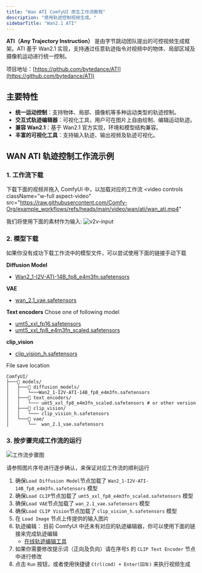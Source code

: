 ```yaml
---
title: "Wan ATI ComfyUI 原生工作流教程"
description: "使用轨迹控制视频生成。"
sidebarTitle: "Wan2.1 ATI"
---
```




**ATI（Any Trajectory Instruction）** 是由字节跳动团队提出的可控视频生成框架。ATI 基于 Wan2.1 实现，支持通过任意轨迹指令对视频中的物体、局部区域及摄像机运动进行统一控制。

项目地址：[https://github.com/bytedance/ATI](https://github.com/bytedance/ATI)

## 主要特性

- **统一运动控制**：支持物体、局部、摄像机等多种运动类型的轨迹控制。
- **交互式轨迹编辑器**：可视化工具，用户可在图片上自由绘制、编辑运动轨迹。
- **兼容 Wan2.1**：基于 Wan2.1 官方实现，环境和模型结构兼容。
- **丰富的可视化工具**：支持输入轨迹、输出视频及轨迹可视化。


## WAN ATI 轨迹控制工作流示例

<UpdateReminder />

### 1. 工作流下载 

下载下面的视频并拖入 ComfyUI 中，以加载对应的工作流
<video
  controls
  className="w-full aspect-video"
  src="https://raw.githubusercontent.com/Comfy-Org/example_workflows/refs/heads/main/video/wan/ati/wan_ati.mp4"
></video>

我们将使用下面的素材作为输入:
![v2v-input](https://raw.githubusercontent.com/Comfy-Org/example_workflows/refs/heads/main/video/wan/ati/input.jpg)

### 2. 模型下载

如果你没有成功下载工作流中的模型文件，可以尝试使用下面的链接手动下载

**Diffusion Model**
- [Wan2_1-I2V-ATI-14B_fp8_e4m3fn.safetensors](https://huggingface.co/Kijai/WanVideo_comfy/resolve/main/Wan2_1-I2V-ATI-14B_fp8_e4m3fn.safetensors)

**VAE**
- [wan_2.1_vae.safetensors](https://huggingface.co/Comfy-Org/Wan_2.1_ComfyUI_repackaged/resolve/main/split_files/vae/wan_2.1_vae.safetensors?download=true)

**Text encoders**   Chose one of following model
- [umt5_xxl_fp16.safetensors](https://huggingface.co/Comfy-Org/Wan_2.1_ComfyUI_repackaged/resolve/main/split_files/text_encoders/umt5_xxl_fp16.safetensors?download=true)
- [umt5_xxl_fp8_e4m3fn_scaled.safetensors](https://huggingface.co/Comfy-Org/Wan_2.1_ComfyUI_repackaged/resolve/main/split_files/text_encoders/umt5_xxl_fp8_e4m3fn_scaled.safetensors?download=true)

**clip_vision**
- [clip_vision_h.safetensors](https://huggingface.co/Comfy-Org/Wan_2.1_ComfyUI_repackaged/resolve/main/split_files/clip_vision/clip_vision_h.safetensors)

File save location

```
ComfyUI/
├───📂 models/
│   ├───📂 diffusion_models/
│   │   └───Wan2_1-I2V-ATI-14B_fp8_e4m3fn.safetensors
│   ├───📂 text_encoders/
│   │   └─── umt5_xxl_fp8_e4m3fn_scaled.safetensors # or other version
│   ├───📂 clip_vision/
│   │   └─── clip_vision_h.safetensors
│   └───📂 vae/
│       └──  wan_2.1_vae.safetensors
```


### 3. 按步骤完成工作流的运行

![工作流步骤图](/images/tutorial/video/wan/wan_ati_guide.jpg)

请参照图片序号进行逐步确认，来保证对应工作流的顺利运行

1. 确保`Load Diffusion Model`节点加载了 `Wan2_1-I2V-ATI-14B_fp8_e4m3fn.safetensors` 模型
2. 确保`Load CLIP`节点加载了 `umt5_xxl_fp8_e4m3fn_scaled.safetensors` 模型
3. 确保`Load VAE`节点加载了 `wan_2.1_vae.safetensors` 模型
4. 确保`Load CLIP Vision`节点加载了 `clip_vision_h.safetensors` 模型
5. 在 `Load Image` 节点上传提供的输入图片
6. 轨迹编辑： 目前 ComfyUI 中还未有对应的轨迹编辑器，你可以使用下面的链接来完成轨迹编辑
    - [在线轨迹编辑工具](https://comfyui-wiki.github.io/Trajectory-Annotation-Tool/)
7. 如果你需要修改提示词（正向及负向）请在序号`5` 的 `CLIP Text Encoder` 节点中进行修改
8. 点击 `Run` 按钮，或者使用快捷键 `Ctrl(cmd) + Enter(回车)` 来执行视频生成